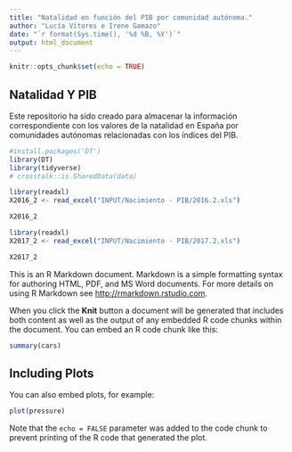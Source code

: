 ```yaml
---
title: "Natalidad en función del PIB por comunidad autónoma."
author: "Lucía Vítores e Irene Gamazo"
date: "`r format(Sys.time(), '%d %B, %Y')`"
output: html_document
---
```


```r
knitr::opts_chunk$set(echo = TRUE)
```

## Natalidad Y PIB
Este repositorio ha sido creado para almacenar la información correspondiente con los valores de la natalidad en España por comunidades autónomas relacionadas con los índices del PIB.

```r
#install.packages('DT')
library(DT)
library(tidyverse)
# crosstalk::is.SharedData(data)
```


```r
library(readxl)
X2016_2 <- read_excel("INPUT/Nacimiento - PIB/2016.2.xls")
```

```r
X2016_2
```

```r
library(readxl)
X2017_2 <- read_excel("INPUT/Nacimiento - PIB/2017.2.xls")
```

```r
X2017_2
```


This is an R Markdown document. Markdown is a simple formatting syntax for authoring HTML, PDF, and MS Word documents. For more details on using R Markdown see <http://rmarkdown.rstudio.com>.

When you click the **Knit** button a document will be generated that includes both content as well as the output of any embedded R code chunks within the document. You can embed an R code chunk like this:

```r
summary(cars)
```

## Including Plots

You can also embed plots, for example:

```r
plot(pressure)
```

Note that the `echo = FALSE` parameter was added to the code chunk to prevent printing of the R code that generated the plot.


